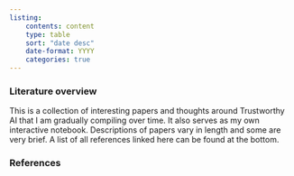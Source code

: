 ```yaml
---
listing:
    contents: content
    type: table
    sort: "date desc"
    date-format: YYYY
    categories: true
---
```


### Literature overview 

This is a collection of interesting papers and thoughts around Trustworthy AI that I am gradually compiling over time. It also serves as my own interactive notebook. Descriptions of papers vary in length and some are very brief. A list of all references linked here can be found at the bottom. 

### References